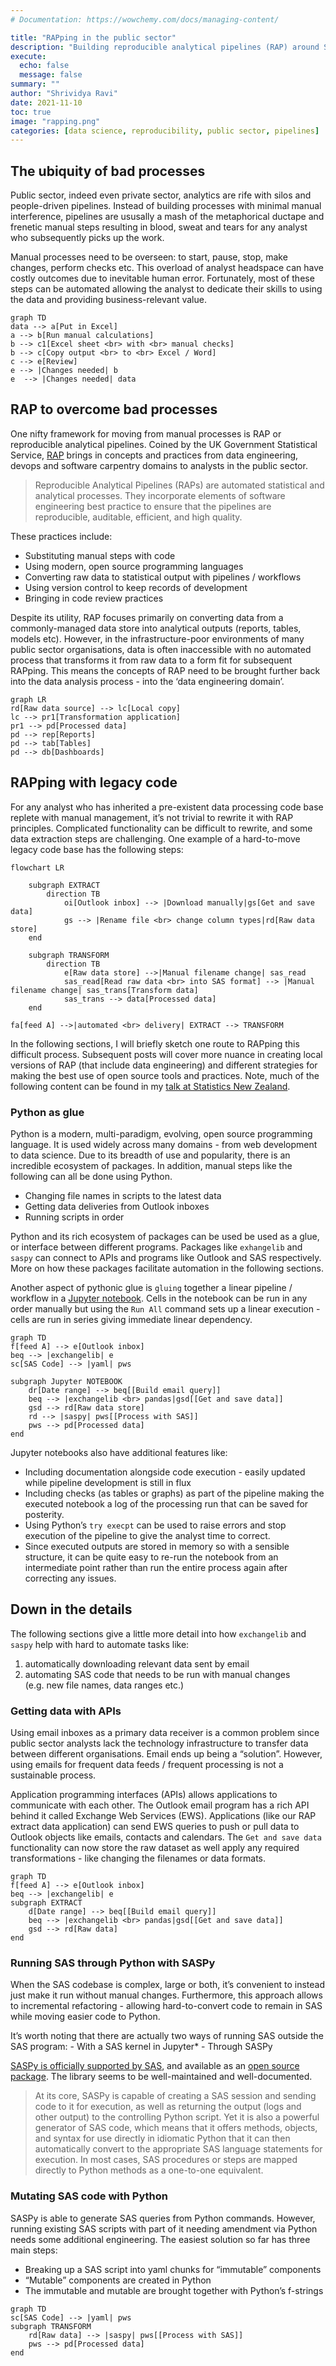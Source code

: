 ```yaml
---
# Documentation: https://wowchemy.com/docs/managing-content/

title: "RAPping in the public sector"
description: "Building reproducible analytical pipelines (RAP) around SAS with Python"
execute:
  echo: false
  message: false
summary: ""
author: "Shrividya Ravi"
date: 2021-11-10
toc: true
image: "rapping.png"
categories: [data science, reproducibility, public sector, pipelines]
---
```


## The ubiquity of bad processes
Public sector, indeed even private sector, analytics are rife with silos and people-driven pipelines. Instead of building processes with minimal manual interference, pipelines are ususally a  mash of the metaphorical ductape and frenetic manual steps resulting in blood, sweat and tears for any analyst who subsequently picks up the work. 

Manual processes need to be overseen: to start, pause, stop, make changes, perform checks etc. This overload of analyst headspace can have costly outcomes due to inevitable human error. Fortunately, most of these steps can be automated allowing the analyst to dedicate their skills to using the data and providing business-relevant value. 


```mermaid
graph TD
data --> a[Put in Excel]
a --> b[Run manual calculations]
b --> c1[Excel sheet <br> with <br> manual checks]
b --> c[Copy output <br> to <br> Excel / Word]
c --> e[Review]
e --> |Changes needed| b
e  --> |Changes needed| data
```


## RAP to overcome bad processes
One nifty framework for moving from manual processes is RAP or reproducible analytical pipelines. Coined by the UK Government Statistical Service, [RAP](https://gss.civilservice.gov.uk/reproducible-analytical-pipelines/) brings in concepts and practices from data engineering, devops and software carpentry domains to analysts in the public sector. 

> Reproducible Analytical Pipelines (RAPs) are automated statistical and analytical processes. They incorporate elements of software engineering best practice to ensure that the pipelines are reproducible, auditable, efficient, and high quality.

These practices include: 

- Substituting manual steps with code 
- Using modern, open source programming languages 
- Converting raw data to statistical output with pipelines / workflows
- Using version control to keep records of development
- Bringing in code review practices


Despite its utility, RAP focuses primarily on converting data from a commonly-managed data store into analytical outputs (reports, tables, models etc). However, in the infrastructure-poor environments of many public sector organisations, data is often inaccessible with no automated process that transforms it from raw data to a form fit for subsequent RAPping. This means the concepts of RAP need to be brought further back into the data analysis process - into the 'data engineering domain'. 

```mermaid
graph LR
rd[Raw data source] --> lc[Local copy]
lc --> pr1[Transformation application]
pr1 --> pd[Processed data]
pd --> rep[Reports]
pd --> tab[Tables]
pd --> db[Dashboards]
```


## RAPping with legacy code
For any analyst who has inherited a pre-existent data processing code base replete with manual management, it's not trivial to rewrite it with RAP principles. Complicated functionality can be difficult to rewrite, and some data extraction steps are challenging. One example of a hard-to-move legacy code base has the following steps: 


```mermaid
flowchart LR
	
	subgraph EXTRACT
		direction TB
			oi[Outlook inbox] --> |Download manually|gs[Get and save data]
			gs --> |Rename file <br> change column types|rd[Raw data store]
	end
	
	subgraph TRANSFORM
		direction TB
            e[Raw data store] -->|Manual filename change| sas_read
			sas_read[Read raw data <br> into SAS format] --> |Manual filename change| sas_trans[Transform data]
			sas_trans --> data[Processed data]
	end

fa[feed A] -->|automated <br> delivery| EXTRACT --> TRANSFORM 
```

In the following sections, I will briefly sketch one route to RAPping this difficult process. Subsequent posts will cover more nuance in creating local versions of RAP (that include data engineering) and different strategies for making the best use of open source tools and practices. Note, much of the following content can be found in my [talk at Statistics New Zealand](https://shriv-portfolio.netlify.app/talk/rap-statsnz/). 


### Python as glue
Python is a modern, multi-paradigm, evolving, open source programming language. It is used widely across many domains - from web development to data science. Due to its breadth of use and popularity, there is an incredible ecosystem of packages. In addition, manual steps like the following can all be done using Python. 

- Changing file names in scripts to the latest data
- Getting data deliveries from Outlook inboxes
- Running scripts in order 

Python and its rich ecosystem of packages can be used be used as a glue, or interface between different programs. Packages like `exhangelib` and `saspy` can connect to APIs and programs like Outlook and SAS respectively. More on how these packages facilitate automation in the following sections. 

Another aspect of pythonic glue is `gluing` together a linear pipeline / workflow in a [Jupyter notebook](https://jupyter.org/). Cells in the notebook can be run in any order manually but using the `Run All` command sets up a linear execution - cells are run in series giving immediate linear dependency. 

```mermaid
graph TD
f[feed A] --> e[Outlook inbox]
beq --> |exchangelib| e
sc[SAS Code] --> |yaml| pws

subgraph Jupyter NOTEBOOK
	dr[Date range] --> beq[[Build email query]]
	beq --> |exchangelib <br> pandas|gsd[[Get and save data]]
	gsd --> rd[Raw data store]
	rd --> |saspy| pws[[Process with SAS]]
	pws --> pd[Processed data]
end
```

Jupyter notebooks also have additional features like:

- Including documentation alongside code execution - easily updated while pipeline development is still in flux
- Including checks (as tables or graphs) as part of the pipeline making the executed notebook a log of the processing run that can be saved for posterity. 
- Using Python's `try execpt` can be used to raise errors and stop execution of the pipeline to give the analyst time to correct.
- Since executed outputs are stored in memory so with a sensible structure, it can be quite easy to re-run the notebook from an intermediate point rather than run the entire process again after correcting any issues. 


## Down in the details
The following sections give a little more detail into how `exchangelib` and `saspy` help with hard to automate tasks like:

(1) automatically downloading relevant data sent by email
(2) automating SAS code that needs to be run with manual changes (e.g. new file names, data ranges etc.)


### Getting data with APIs
Using email inboxes as a primary data receiver is a common problem since public sector analysts lack the technology infrastructure to transfer data between different organisations. Email ends up being a "solution". However, using emails for frequent data feeds / frequent processing is not a sustainable process. 

Application programming interfaces (APIs) allows applications to communicate with each other. The Outlook email program has a rich API behind it called Exchange Web Services (EWS). Applications (like our RAP extract data application) can send EWS queries to push or pull data to Outlook objects like emails, contacts and calendars. The `Get and save data` functionality can now store the raw dataset as well apply any required transformations - like changing the filenames or data formats. 

```mermaid
graph TD
f[feed A] --> e[Outlook inbox]
beq --> |exchangelib| e
subgraph EXTRACT	
	d[Date range] --> beq[[Build email query]]
	beq --> |exchangelib <br> pandas|gsd[[Get and save data]]
	gsd --> rd[Raw data]
end
```


### Running SAS through Python with SASPy
When the SAS codebase is complex, large or both, it's convenient to instead just make it run without manual changes. Furthermore, this approach allows to incremental refactoring - allowing hard-to-convert code to remain in SAS while moving easier code to Python. 

It's worth noting that there are actually two ways of running SAS outside the SAS program: 
- With a SAS kernel in Jupyter*
- Through SASPy

[SASPy is officially supported by SAS](https://support.sas.com/en/software/saspy.html), and available as an [open source package](https://github.com/sassoftware/saspy). The library seems to be well-maintained and well-documented. 

> At its core, SASPy is capable of creating a SAS session and sending code to it for execution, as well as returning the output (logs and other output) to the controlling Python script. Yet it is also a powerful generator of SAS code, which means that it offers methods, objects, and syntax for use directly in idiomatic Python that it can then automatically convert to the appropriate SAS language statements for execution. In most cases, SAS procedures or steps are mapped directly to Python methods as a one-to-one equivalent.


### Mutating SAS code with Python
SASPy is able to generate SAS queries from Python commands. However, running existing SAS scripts with part of it needing amendment via Python needs some additional engineering. The easiest solution so far has three main steps: 

- Breaking up a SAS script into yaml chunks for "immutable" components
- "Mutable" components are created in Python
- The immutable and mutable are brought together with Python's f-strings


```mermaid
graph TD
sc[SAS Code] --> |yaml| pws
subgraph TRANSFORM
	rd[Raw data] --> |saspy| pws[[Process with SAS]]
	pws --> pd[Processed data]
end
```


